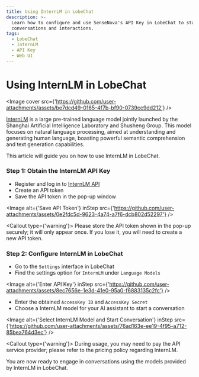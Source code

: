 ```yaml
---
title: Using InternLM in LobeChat
description: >-
  Learn how to configure and use SenseNova's API Key in LobeChat to start
  conversations and interactions.
tags:
  - LobeChat
  - InternLM
  - API Key
  - Web UI
---
```


# Using InternLM in LobeChat

<Image
  cover
  src={'https://github.com/user-attachments/assets/be7dcd49-0165-4f7b-bf90-0739cc9dd212'}
/>

[InternLM](https://platform.sensenova.cn/home) is a large pre-trained language model jointly launched by the Shanghai Artificial Intelligence Laboratory and Shusheng Group. This model focuses on natural language processing, aimed at understanding and generating human language, boasting powerful semantic comprehension and text generation capabilities.

This article will guide you on how to use InternLM in LobeChat.

<Steps>

### Step 1: Obtain the InternLM API Key

- Register and log in to [InternLM API](https://InternLM.intern-ai.org.cn/api/tokens)
- Create an API token
- Save the API token in the pop-up window

<Image
  alt={'Save API Token'}
  inStep
  src={'https://github.com/user-attachments/assets/0e2fdc5d-9623-4a74-a7f6-dcb802d52297'}
/>

<Callout type={'warning'}>
  Please store the API token shown in the pop-up securely; it will only appear once. If you lose it,
  you will need to create a new API token.
</Callout>

### Step 2: Configure InternLM in LobeChat

- Go to the `Settings` interface in LobeChat
- Find the settings option for `InternLM` under `Language Models`

<Image
  alt={'Enter API Key'}
  inStep
  src={'https://github.com/user-attachments/assets/8ec7656e-1e3d-41e0-95a0-f6883135c2fc'}
/>

- Enter the obtained `AccessKey ID` and `AccessKey Secret`
- Choose a InternLM model for your AI assistant to start a conversation

<Image
  alt={'Select InternLM Model and Start Conversation'}
  inStep
  src={'https://github.com/user-attachments/assets/76ad163e-ee19-4f95-a712-85bea764d3ec'}
/>

<Callout type={'warning'}>
  During usage, you may need to pay the API service provider; please refer to the pricing policy
  regarding InternLM.
</Callout>

</Steps>

You are now ready to engage in conversations using the models provided by InternLM in LobeChat.
